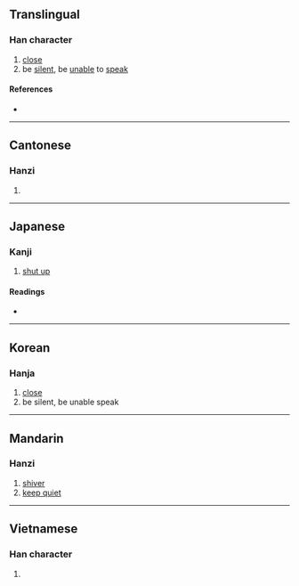 {{character info/new}}
==Translingual==

===Han character===
{{Han char|rn=30|rad=口|as=13|sn=16|four=64091|canj=RDDF|ids=⿰口禁}}

# [[close]]
# be [[silent]], be [[unable]] to [[speak]]

====References====
* {{Han ref|kx=0209.300|dkj=04364|dj=0432.140|hdz=10688.140|uh=5664|ud=22116|bh=BEB6|bd=48822}}

----

==Cantonese==

===Hanzi===
{{yue-hanzi|jyut=[[gam3]], [[kam1]]|y=gam3, kam1}}

# {{rfdef|yue|sort=口13}}

----

==Japanese==

===Kanji===
{{ja-kanji|grade=|rs=口13}}

# [[shut up]]

====Readings====
* {{ja-readings
|goon=ごん
|kanon=きん
|kun=つぐ-む}}

----

==Korean==

===Hanja===
{{ko-hanja|hangeul=금|rv=geum|mr=kŭm}}

# [[close]]
# be silent, be unable speak

----

==Mandarin==

===Hanzi===
{{cmn-hanzi|pin=[[huì]] ([[hui4]]), [[jìn]] ([[jin4]])|wg=hui<sup>4</sup>, chin<sup>4</sup>}}

# [[shiver]]
# [[keep quiet]]

----

==Vietnamese==

===Han character===
{{vi-hantu|[[gặm]]|rs=口13}}

# {{rfdef|vi|sort=口13}}